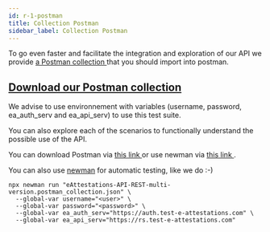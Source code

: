 ```yaml
---
id: r-1-postman
title: Collection Postman
sidebar_label: Collection Postman
---
```



To go even faster and facilitate the integration and exploration of our API we provide <a href = "https://raw.githubusercontent.com/e-attestations/ea-api-rest-postman/master/eAttestations-API-REST-multi-version.postman_collection.json"> a Postman collection </a> that you should import into postman.

<h2>
<a href = "https://raw.githubusercontent.com/e-attestations/ea-api-rest-postman/master/eAttestations-API-REST-multi-version.postman_collection.json">Download our Postman collection </a>
</h2>

We advise to use environnement with variables (username, password, ea_auth_serv and ea_api_serv) to use this test suite.

You can also explore each of the scenarios to functionally understand the possible use of the API.

You can download Postman via <a href="https://www.getpostman.com/downloads/"> this link </a> or use newman via <a href = "https://github.com/postmanlabs/newman "> this link </a>.

You can also use [newman](https://github.com/postmanlabs/newman) for automatic testing, like we do :-)

```shell
npx newman run "eAttestations-API-REST-multi-version.postman_collection.json" \
  --global-var username="<user>" \
  --global-var password="<password>" \
  --global-var ea_auth_serv="https://auth.test-e-attestations.com" \
  --global-var ea_api_serv="https://rs.test-e-attestations.com"
```

